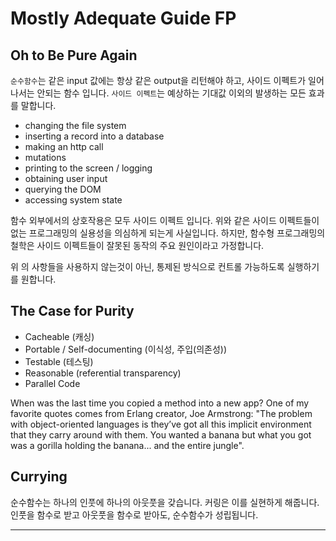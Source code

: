 # Mostly Adequate Guide FP

## Oh to Be Pure Again

`순수함수`는 같은 input 값에는 항상 같은 output을 리턴해야 하고, 사이드 이펙트가 일어나서는 안되는 함수 입니다.
`사이드 이펙트`는 예상하는 기대값 이외의 발생하는 모든 효과를 말합니다.

- changing the file system
- inserting a record into a database
- making an http call
- mutations
- printing to the screen / logging
- obtaining user input
- querying the DOM
- accessing system state

함수 외부에서의 상호작용은 모두 사이드 이펙트 입니다.
위와 같은 사이드 이펙트들이 없는 프로그래밍의 실용성을 의심하게 되는게 사실입니다. 하지만,
함수형 프로그래밍의 철학은 사이드 이펙트들이 잘못된 동작의 주요 원인이라고 가정합니다.

위 의 사항들을 사용하지 않는것이 아닌, 통제된 방식으로 컨트롤 가능하도록 실행하기를 원합니다.

## The Case for Purity

- Cacheable (캐싱)
- Portable / Self-documenting (이식성, 주입(의존성))
- Testable (테스팅)
- Reasonable (referential transparency)
- Parallel Code

When was the last time you copied a method into a new app?
One of my favorite quotes comes from Erlang creator,
Joe Armstrong: "The problem with object-oriented languages is they’ve got all this implicit environment that they carry around with them. You wanted a banana but what you got was a gorilla holding the banana... and the entire jungle".

## Currying

순수함수는 하나의 인풋에 하나의 아웃풋을 갖습니다.
커링은 이를 실현하게 해줍니다. 인풋을 함수로 받고 아웃풋을 함수로 받아도, 순수함수가 성립됩니다.

---
